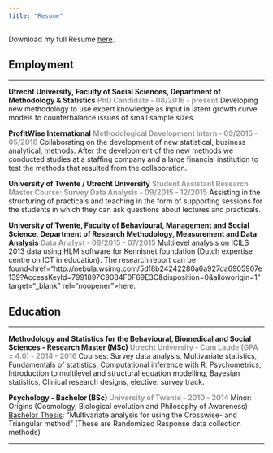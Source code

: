 ```yaml
---
title: "Resume"
---
```

<link rel="stylesheet" href="styles.css" type="text/css">

Download my full Resume <a href="doc/online_resume_july_2018.pdf" target="_blank" rel="noopener">here</a>.


<h2>Employment</h2>

<hr />

<b>Utrecht University, Faculty of Social Sciences, Department of Methodology & Statistics</b>
<span style="color:#999999;"><b>PhD Candidate - 08/2016 - present</b></span>
Developing new methodology to use expert knowledge as input in latent growth curve models to counterbalance issues of small sample sizes.

<b>ProfitWise International</b>
<span style="color:#999999;"><b>Methodological Development Intern - 09/2015 - 05/2016</b></span>
Collaborating on the development of new statistical, business analytical, methods. After the development of the new methods we conducted studies at a staffing company and a large financial institution to test the methods that resulted from the collaboration.

<b>University of Twente / Utrecht University</b>
<span style="color:#999999;"><b>Student Assistant Research Master Course: Survey Data Analysis - 09/2015 - 12/2015</b></span>
Assisting in the structuring of practicals and teaching in the form of supporting sessions for the students in which they can ask questions about lectures and practicals.

<b>University of Twente, Faculty of Behavioural, Management and Social Science, Department of Research Methodology, Measurement and Data Analysis</b>
<span style="color:#999999;"><b>Data Analyst - 06/2015 - 07/2015</b></span>
Multilevel analysis on ICILS 2013 data using HLM software for Kennisnet foundation (Dutch expertise centre on ICT in education). The research report can be found<a><href="http://nebula.wsimg.com/5df8b24242280a6a927da6905907e139?AccessKeyId=7991897C9084F0F69E3C&disposition=0&alloworigin=1" target="_blank" rel="noopener">here</a>.
<h2>Education</h2>

<hr />

<b>Methodology and Statistics for the Behavioural, Biomedical and Social Sciences - Research Master (MSc) </b>
<span style="color:#999999;"><b>Utrecht University - Cum Laude (GPA = 4.0) - 2014 - 2016 </b></span>
Courses: Survey data analysis, Multivariate statistics, Fundamentals of statistics, Computational inference with R, Psychometrics, Introduction to multilevel and structural equation modelling, Bayesian statistics, Clinical research designs, elective: survey track.

<b>Psychology - Bachelor (BSc) </b>
<span style="color:#999999;"><b>University of Twente - 2010 - 2014 </b></span>
Minor: Origins (Cosmology, Biological evolution and Philosophy of Awareness)
<a href="http://nebula.wsimg.com/6e21abcdee85a72ab65bad66f72795c6?AccessKeyId=7991897C9084F0F69E3C&disposition=0&alloworigin=1" target="_blank" rel="noopener">Bachelor Thesis</a>: “Multivariate analysis for using the Crosswise- and Triangular method” (These are Randomized Response data collection methods)

<hr />


